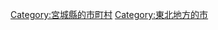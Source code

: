 {{Commonscat|Tome, Miyagi}}
{{Catmore}}

{{DEFAULTSORT:Tome-shi}}
[[Category:宮城縣的市町村|Category:宮城縣的市町村]]
[[Category:東北地方的市|Category:東北地方的市]]